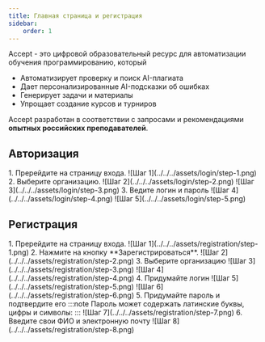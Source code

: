 ```yaml
---
title: Главная страница и регистрация
sidebar:
    order: 1
---
```



<BugsDisclaimer />

Accept - это цифровой образовательный ресурс для
автоматизации обучения программированию, который

- Автоматизирует проверку и поиск AI-плагиата
- Дает персонализированные AI-подсказки об ошибках
- Генерирует задачи и материалы
- Упрощает создание курсов и турниров


Accept разработан в соответствии с запросами и рекомендациями **опытных российских преподавателей**.


## Авторизация
<Steps>
1. Пререйдите на страницу входа.
    ![Шаг 1](../../../assets/login/step-1.png)
2. Выберите организацию.
    ![Шаг 2](../../../assets/login/step-2.png)
    ![Шаг 3](../../../assets/login/step-3.png)
3. Ведите логин и пароль
    ![Шаг 4](../../../assets/login/step-4.png)
    ![Шаг 5](../../../assets/login/step-5.png)
</Steps>

## Регистрация
<Steps>
1. Пререйдите на страницу входа.
    ![Шаг 1](../../../assets/registration/step-1.png)
2. Нажмите на кнопку **Зарегистрироваться**.
    ![Шаг 2](../../../assets/registration/step-2.png)
3. Выберите организацию
    ![Шаг 3](../../../assets/registration/step-3.png)
    ![Шаг 4](../../../assets/registration/step-4.png)
4. Придумайте логин
    ![Шаг 5](../../../assets/registration/step-5.png)
    ![Шаг 6](../../../assets/registration/step-6.png)
5. Придумайте пароль и подтвердите его
    :::note
    Пароль может содержать латинские буквы, цифры и символы:
    :::
    ![Шаг 7](../../../assets/registration/step-7.png)
6. Введите свои ФИО и электронную почту
    ![Шаг 8](../../../assets/registration/step-8.png)
</Steps>
